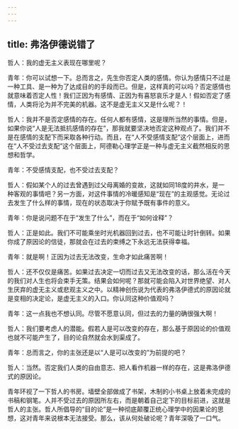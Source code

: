 ```yaml
---
---
---
```

title: 弗洛伊德说错了
---

哲人：我的虚无主义表现在哪里呢？

青年：你可以试想一下。总而言之，先生你否定人类的感情。你认为感情只不过是一种工具、是一种为了达成目的的手段而已。但是，这样真的可以吗？否定感情也就意味着否定人性！我们正因为有感情、正因为有喜怒哀乐才是人！假如否定了感情，人类将沦为并不完美的机器。这不是虚无主义又是什么呢？！

哲人：我并不是否定感情的存在。任何人都有感情，这是理所当然的事情。但是，如果你说“人是无法抵抗感情的存在”，那我就要坚决地否定这种观点了。我们并不是在感情的支配下而采取各种行动。而且，在“人不受感情支配”这个层面上，进而在“人不受过去支配”这个层面上，阿德勒心理学正是一种与虚无主义截然相反的思想和哲学。

青年：不受感情支配，也不受过去支配？

哲人：假如某个人的过去曾遇到过父母离婚的变故，这就如同18度的井水，是一种客观的事情吧？另一方面，对这件事情的冷暖感知是“现在”的主观感觉。无论过去发生了什么样的事情，现在的状态取决于你赋予既有事件的意义。

青年：你是说问题不在于“发生了什么”，而在于“如何诠释”？

哲人：正是如此。我们不可能乘坐时光机器回到过去，也不可能让时针倒转。如果你成了原因论的信徒，那就会在过去的束缚之下永远无法获得幸福。

青年：就是啊！正因为过去无法改变，生命才如此痛苦啊！

哲人：还不仅仅是痛苦。如果过去决定一切而过去又无法改变的话，那么活在今天的我们对人生也将会束手无策。结果会如何呢？那就可能会陷入对世界绝望、对人生厌弃的虚无主义或悲观主义之中。以精神创伤说为代表的弗洛伊德式的原因论就是变相的决定论，是虚无主义的入口。你认同这种价值观吗？

青年：这一点我也不想认同。尽管不愿意认同，但过去的力量的确很强大啊！

哲人：我们要考虑人的潜能。假若人是可以改变的存在，那么基于原因论的价值观也就不可能产生了，目的论自然就会水到渠成了。

青年：总而言之，你的主张还是以“人是可以改变的”为前提的吧？

哲人：当然。否定我们人类的自由意志、把人看作机器一样的存在，这是弗洛伊德式的原因论。

青年环视了一下哲人的书房。墙壁全部做成了书架，木制的小书桌上放着未完成的书稿和钢笔。人并不受过去的原因所左右，而是朝着自己定下的目标前进，这就是哲人的主张。哲人所倡导的“目的论”是一种彻底颠覆正统心理学中的因果论的思想，这对青年来说根本无法接受。那么，该从何处破论呢？青年深吸了一口气。